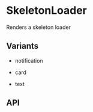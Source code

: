

<Meta of={SkeletonLoaderStories} />

# SkeletonLoader

Renders a skeleton loader

## Variants

-   notification

<Canvas of={SkeletonLoaderStories.Notification} />

-   card

<Canvas of={SkeletonLoaderStories.Card} />

-   text

<Canvas of={SkeletonLoaderStories.Text} />

## API

<ArgTypes of={SkeletonLoaderStories} />
